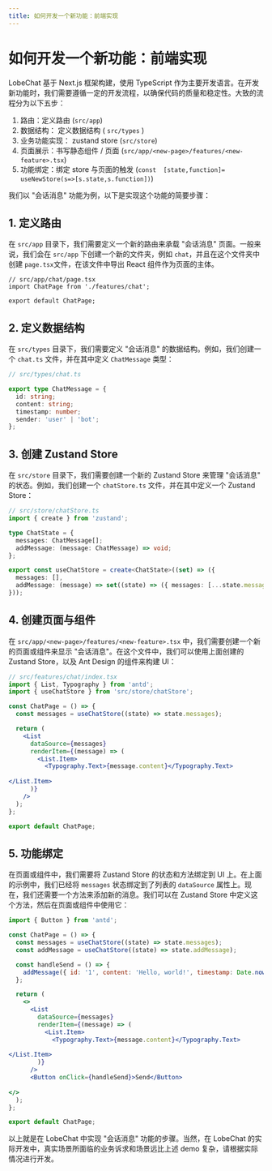 ```yaml
---
title: 如何开发一个新功能：前端实现
---
```


# 如何开发一个新功能：前端实现

LobeChat 基于 Next.js 框架构建，使用 TypeScript 作为主要开发语言。在开发新功能时，我们需要遵循一定的开发流程，以确保代码的质量和稳定性。大致的流程分为以下五步：

1. 路由：定义路由 (`src/app`)
2. 数据结构： 定义数据结构 ( `src/types` )
3. 业务功能实现： zustand store (`src/store`)
4. 页面展示：书写静态组件 / 页面 (`src/app/<new-page>/features/<new-feature>.tsx`)
5. 功能绑定：绑定 store 与页面的触发 (`const  [state,function]= useNewStore(s=>[s.state,s.function])`)

我们以 "会话消息" 功能为例，以下是实现这个功能的简要步骤：

## 1. 定义路由

在 `src/app` 目录下，我们需要定义一个新的路由来承载 "会话消息" 页面。一般来说，我们会在 `src/app` 下创建一个新的文件夹，例如 `chat`，并且在这个文件夹中创建 `page.tsx`文件，在该文件中导出 React 组件作为页面的主体。

```tsx
// src/app/chat/page.tsx
import ChatPage from './features/chat';

export default ChatPage;
```

## 2. 定义数据结构

在 `src/types` 目录下，我们需要定义 "会话消息" 的数据结构。例如，我们创建一个 `chat.ts` 文件，并在其中定义 `ChatMessage` 类型：

```ts
// src/types/chat.ts

export type ChatMessage = {
  id: string;
  content: string;
  timestamp: number;
  sender: 'user' | 'bot';
};
```

## 3. 创建 Zustand Store

在 `src/store` 目录下，我们需要创建一个新的 Zustand Store 来管理 "会话消息" 的状态。例如，我们创建一个 `chatStore.ts` 文件，并在其中定义一个 Zustand Store：

```ts
// src/store/chatStore.ts
import { create } from 'zustand';

type ChatState = {
  messages: ChatMessage[];
  addMessage: (message: ChatMessage) => void;
};

export const useChatStore = create<ChatState>((set) => ({
  messages: [],
  addMessage: (message) => set((state) => ({ messages: [...state.messages, message] })),
}));
```

## 4. 创建页面与组件

在 `src/app/<new-page>/features/<new-feature>.tsx` 中，我们需要创建一个新的页面或组件来显示 "会话消息"。在这个文件中，我们可以使用上面创建的 Zustand Store，以及 Ant Design 的组件来构建 UI：

```jsx
// src/features/chat/index.tsx
import { List, Typography } from 'antd';
import { useChatStore } from 'src/store/chatStore';

const ChatPage = () => {
  const messages = useChatStore((state) => state.messages);

  return (
    <List
      dataSource={messages}
      renderItem={(message) => (
        <List.Item>
          <Typography.Text>{message.content}</Typography.Text>
       
</List.Item>
      )}
    />
  );
};

export default ChatPage;
```

## 5. 功能绑定

在页面或组件中，我们需要将 Zustand Store 的状态和方法绑定到 UI 上。在上面的示例中，我们已经将 `messages` 状态绑定到了列表的 `dataSource` 属性上。现在，我们还需要一个方法来添加新的消息。我们可以在 Zustand Store 中定义这个方法，然后在页面或组件中使用它：

```jsx
import { Button } from 'antd';

const ChatPage = () => {
  const messages = useChatStore((state) => state.messages);
  const addMessage = useChatStore((state) => state.addMessage);

  const handleSend = () => {
    addMessage({ id: '1', content: 'Hello, world!', timestamp: Date.now(), sender: 'user' });
  };

  return (
    <>
      <List
        dataSource={messages}
        renderItem={(message) => (
          <List.Item>
            <Typography.Text>{message.content}</Typography.Text>
         
</List.Item>
        )}
      />
      <Button onClick={handleSend}>Send</Button>
   
</>
  );
};

export default ChatPage;
```

以上就是在 LobeChat 中实现 "会话消息" 功能的步骤。当然，在 LobeChat 的实际开发中，真实场景所面临的业务诉求和场景远比上述 demo 复杂，请根据实际情况进行开发。
